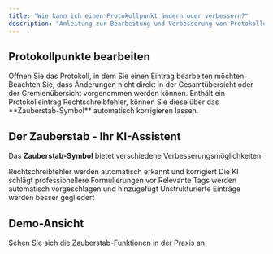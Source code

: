 ```yaml
---
title: "Wie kann ich einen Protokollpunkt ändern oder verbessern?"
description: "Anleitung zur Bearbeitung und Verbesserung von Protokolleinträgen"
---
```


## Protokollpunkte bearbeiten

<Steps>
  <Step title="Protokoll öffnen">
    Öffnen Sie das Protokoll, in dem Sie einen Eintrag bearbeiten möchten.
  </Step>
  <Step title="Direktbearbeitung">
    Beachten Sie, dass Änderungen nicht direkt in der Gesamtübersicht oder der Gremienübersicht vorgenommen werden können.
  </Step>
  <Step title="Rechtschreibkorrektur">
    Enthält ein Protokolleintrag Rechtschreibfehler, können Sie diese über das **Zauberstab-Symbol** automatisch korrigieren lassen.
  </Step>
</Steps>

## Der Zauberstab - Ihr KI-Assistent

Das **Zauberstab-Symbol** bietet verschiedene Verbesserungsmöglichkeiten:

<CardGroup cols={2}>
  <Card title="✨ Automatische Korrektur" icon="wand-magic-sparkles">
    Rechtschreibfehler werden automatisch erkannt und korrigiert
  </Card>
  <Card title="📝 Formulierungen verbessern" icon="pen">
    Die KI schlägt professionellere Formulierungen vor
  </Card>
  <Card title="🏷️ Tags hinzufügen" icon="tags">
    Relevante Tags werden automatisch vorgeschlagen und hinzugefügt
  </Card>
  <Card title="🎯 Strukturierung" icon="list">
    Unstrukturierte Einträge werden besser gegliedert
  </Card>
</CardGroup>

## Demo-Ansicht

<Card title="📹 Zur interaktiven Demo" href="https://app.arcade.software/flows/nHiRHiVEAqe5GYcpLLgr/view" icon="play">
  Sehen Sie sich die Zauberstab-Funktionen in der Praxis an
</Card> 